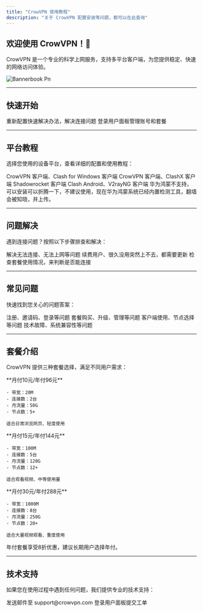 ```yaml
---
title: "CrowVPN 使用教程"
description: "关于 CrowVPN 配置安装等问题，都可以在此查询"
---
```


## **欢迎使用 CrowVPN！👋**

CrowVPN 是一个专业的科学上网服务，支持多平台客户端，为您提供稳定、快速的网络访问体验。

![Bannerbook Pn](/images/bannerbook.png)

---

## **快速开始**

<Columns cols={2}>
  <Card title="快速配置" icon="rocket" href="/kuaisu">
    重新配置快速解决办法，解决连接问题
  </Card>
  <Card title="用户面板" icon="user" href="https://user.crowmesh.com">
    登录用户面板管理账号和套餐
  </Card>
</Columns>

---

## **平台教程**

选择您使用的设备平台，查看详细的配置和使用教程：

<Columns cols={2}>
  <Card title="Windows PC电脑" icon="windows" href="/platforms/windows">
    CrowVPN 客户端、Clash for Windows 客户端
  </Card>
  <Card title="macOS 苹果电脑" icon="apple" href="/platforms/macos">
    CrowVPN 客户端、ClashX 客户端
  </Card>
  <Card title="iOS iPhone/iPad设备" icon="apple" href="/platforms/ios">
    Shadowrocket 客户端
  </Card>
  <Card title="Android 安卓手机" icon="android" href="/platforms/android">
    Clash Android、V2rayNG 客户端
  </Card>
</Columns>

<Danger>
  华为鸿蒙不支持，可以安装可以折腾一下，不建议使用，现在华为鸿蒙系统已经内置检测工具，翻墙会被知晓，并上传。
</Danger>

---

## **问题解决**

遇到连接问题？按照以下步骤排查和解决：

<Columns cols={3}>
  <Card title="连接问题处理" icon="toolbox" href="/troubleshooting/connection-issues">
    解决无法连接、无法上网等问题
  </Card>
  <Card title="更新节点" icon="ramp-loading" href="/troubleshooting/update-nodes">
    续费用户、很久没用突然上不去，都需要更新
  </Card>
  <Card title="检查套餐及环境" icon="search" href="/troubleshooting/check-account">
    检查套餐使用情况，来判断是否能连接
  </Card>
</Columns>

---

## **常见问题**

快速找到您关心的问题答案：

<Columns cols={2}>
  <Card title="注册相关" icon="user-plus" href="/faq/registration">
    注册、邀请码、登录等问题
  </Card>
  <Card title="套餐相关" icon="credit-card" href="/faq/plans">
    套餐购买、升级、管理等问题
  </Card>
  <Card title="使用相关" icon="play" href="/faq/usage">
    客户端使用、节点选择等问题
  </Card>
  <Card title="技术相关" icon="wrench" href="/faq/technical">
    技术故障、系统兼容性等问题
  </Card>
</Columns>

---

## **套餐介绍**

CrowVPN 提供三种套餐选择，满足不同用户需求：

<CardGroup cols={3}>
  <Card title="C15Min 入门版" icon="star">
    **月付10元/年付96元**
    
    - 带宽：20M
    - 连接数：2台
    - 月流量：50G
    - 节点数：5+
    
    适合日常浏览网页、轻度使用
  </Card>
  
  <Card title="C50G 标准版" icon="star">
    **月付15元/年付144元**
    
    - 带宽：100M
    - 连接数：5台
    - 月流量：120G
    - 节点数：12+
    
    适合观看视频、中等使用量
  </Card>
  
  <Card title="C120Pro 尊享版" icon="star">
    **月付30元/年付288元**
    
    - 带宽：1000M
    - 连接数：8台
    - 月流量：250G
    - 节点数：20+
    
    适合大量视频观看、重度使用
  </Card>
</CardGroup>

<Info>
  年付套餐享受8折优惠，建议长期用户选择年付。
</Info>

---

## **技术支持**

如果您在使用过程中遇到任何问题，我们提供专业的技术支持：

<CardGroup cols={2}>
  <Card title="邮箱支持" icon="envelope">
    发送邮件至 support@crowvpn.com
  </Card>
  <Card title="用户面板" icon="user">
    登录用户面板提交工单
  </Card>
</CardGroup>
